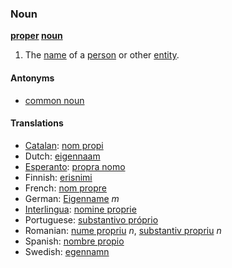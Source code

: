 ===Noun===
'''[[proper]] [[noun]]'''

# The [[name]] of a [[person]] or other [[entity]].

====Antonyms====
*[[common noun]]

====Translations====
*[[Catalan]]: [[nom propi]]
*Dutch: [[eigennaam]]
*[[Esperanto]]: [[propra nomo]]
*Finnish: [[erisnimi]]
*French: [[nom propre]]
*German: [[Eigenname]] ''m''
*[[Interlingua]]: [[nomine proprie]]
*Portuguese: [[substantivo próprio]]
*Romanian: [[nume propriu]] ''n'', [[substantiv propriu]] ''n''
*Spanish: [[nombre propio]]
*Swedish: [[egennamn]]